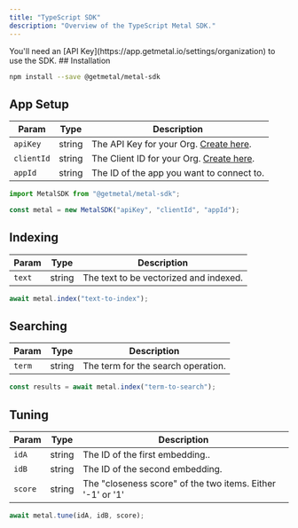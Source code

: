 ```yaml
---
title: "TypeScript SDK"
description: "Overview of the TypeScript Metal SDK."
---
```


<Note>
  You'll need an [API Key](https://app.getmetal.io/settings/organization) to use
  the SDK.
</Note>
## Installation

```bash
npm install --save @getmetal/metal-sdk
```

## App Setup

| Param      | Type   | Description                                                                               |
| ---------- | ------ | ----------------------------------------------------------------------------------------- |
| `apiKey`   | string | The API Key for your Org. [Create here](https://app.getmetal.io/settings/organization).   |
| `clientId` | string | The Client ID for your Org. [Create here](https://app.getmetal.io/settings/organization). |
| `appId`    | string | The ID of the app you want to connect to.                                                 |

```typescript
import MetalSDK from "@getmetal/metal-sdk";

const metal = new MetalSDK("apiKey", "clientId", "appId");
```

## Indexing

| Param  | Type   | Description                            |
| ------ | ------ | -------------------------------------- |
| `text` | string | The text to be vectorized and indexed. |

```typescript
await metal.index("text-to-index");
```

## Searching

| Param  | Type   | Description                        |
| ------ | ------ | ---------------------------------- |
| `term` | string | The term for the search operation. |

```typescript
const results = await metal.index("term-to-search");
```

## Tuning

| Param   | Type   | Description                                                |
| ------- | ------ | ---------------------------------------------------------- |
| `idA`   | string | The ID of the first embedding..                            |
| `idB`   | string | The ID of the second embedding.                            |
| `score` | string | The "closeness score" of the two items. Either '-1' or '1' |

```typescript
await metal.tune(idA, idB, score);
```
